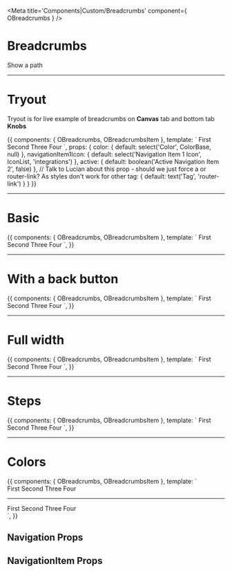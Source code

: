 
<!-- Need to add decorator to Story, for router-link to be recognized -->



<Meta title='Components|Custom/Breadcrumbs' component={ OBreadcrumbs } />

# Breadcrumbs

Show a path



<hr/>


# Tryout

Tryout is for live example of breadcrumbs on **Canvas** tab and bottom tab **Knobs**

<Story name='Tryout' decorators={[BasicRouterDecorator]}>
  {{
    components: { OBreadcrumbs, OBreadcrumbsItem },
    template: `<o-breadcrumbs :color="color">
        <o-breadcrumbs-item to="/" :icon="navigationItem1Icon">First</o-breadcrumbs-item>
        <o-breadcrumbs-item to="/second" :active="active">Second</o-breadcrumbs-item>
        <o-breadcrumbs-item to="/three">Three</o-breadcrumbs-item>
        <o-breadcrumbs-item to="/four">Four</o-breadcrumbs-item>
      </o-breadcrumbs>`,
    props: {
      color: {
        default: select('Color', ColorBase, null)
      },
      navigationItem1Icon: {
        default: select('Navigation Item 1 Icon', IconList, 'integrations')
      },
      active: {
        default: boolean('Active Navigation Item 2', false)
      },
      // Talk to Lucian about this prop - should we just force a or router-link? As styles don't work for other
      tag: {
        default: text('Tag', 'router-link')
      }
    }
  }}
</Story>


<hr />

# Basic

<Preview>
  <Story name='Basic' decorators={[BasicRouterDecorator]}>
    {{
      components: { OBreadcrumbs, OBreadcrumbsItem },
      template: `<o-breadcrumbs>
          <o-breadcrumbs-item to="/" icon="integrations">First</o-breadcrumbs-item>
          <o-breadcrumbs-item to="/second">Second</o-breadcrumbs-item>
          <o-breadcrumbs-item to="/three">Three</o-breadcrumbs-item>
          <o-breadcrumbs-item to="/four">Four</o-breadcrumbs-item>
        </o-breadcrumbs>`,
    }}
  </Story>
</Preview>


<hr />

# With a back button

<Preview>
  <Story name='With a back button' decorators={[BasicRouterDecorator]}>
    {{
      components: { OBreadcrumbs, OBreadcrumbsItem },
      template: `<o-breadcrumbs back_route="/back" back_route_text="Back text">
          <o-breadcrumbs-item to="/" icon="integrations">First</o-breadcrumbs-item>
          <o-breadcrumbs-item to="/second">Second</o-breadcrumbs-item>
          <o-breadcrumbs-item to="/three">Three</o-breadcrumbs-item>
          <o-breadcrumbs-item to="/four">Four</o-breadcrumbs-item>
        </o-breadcrumbs>`,
    }}
  </Story>
</Preview>


<hr />

# Full width

<Preview>
  <Story name='Full width' decorators={[BasicRouterDecorator]}>
    {{
      components: { OBreadcrumbs, OBreadcrumbsItem },
      template: `<o-breadcrumbs size="full">
          <o-breadcrumbs-item to="/" icon="integrations">First</o-breadcrumbs-item>
          <o-breadcrumbs-item to="/second">Second</o-breadcrumbs-item>
          <o-breadcrumbs-item to="/three">Three</o-breadcrumbs-item>
          <o-breadcrumbs-item to="/four">Four</o-breadcrumbs-item>
        </o-breadcrumbs>`,
    }}
  </Story>
</Preview>


<hr />

# Steps

<Preview>
  <Story name='Steps' decorators={[BasicRouterDecorator]}>
    {{
      components: { OBreadcrumbs, OBreadcrumbsItem },
      template: `<o-breadcrumbs>
          <o-breadcrumbs-item icon="integrations" :active="true">First</o-breadcrumbs-item>
          <o-breadcrumbs-item :active="true">Second</o-breadcrumbs-item>
          <o-breadcrumbs-item to="#">Three</o-breadcrumbs-item>
          <o-breadcrumbs-item to="#">Four</o-breadcrumbs-item>
        </o-breadcrumbs>`,
    }}
  </Story>
</Preview>


<hr />

# Colors

<Preview>
  <Story name='Colors' decorators={[BasicRouterDecorator]}>
    {{
      components: { OBreadcrumbs, OBreadcrumbsItem },
      template: `<div>
        <o-breadcrumbs color="primary">
          <o-breadcrumbs-item icon="integrations" :active="true">First</o-breadcrumbs-item>
          <o-breadcrumbs-item :active="true">Second</o-breadcrumbs-item>
          <o-breadcrumbs-item to="#">Three</o-breadcrumbs-item>
          <o-breadcrumbs-item to="#">Four</o-breadcrumbs-item>
        </o-breadcrumbs>
        <hr />
        <o-breadcrumbs color="secondary">
          <o-breadcrumbs-item icon="integrations" :active="true">First</o-breadcrumbs-item>
          <o-breadcrumbs-item :active="true">Second</o-breadcrumbs-item>
          <o-breadcrumbs-item to="#">Three</o-breadcrumbs-item>
          <o-breadcrumbs-item to="#">Four</o-breadcrumbs-item>
        </o-breadcrumbs>
      </div>`,
    }}
  </Story>
</Preview>


## Navigation Props

<Props of={OBreadcrumbs} />



## NavigationItem Props

<Props of={OBreadcrumbsItem} />